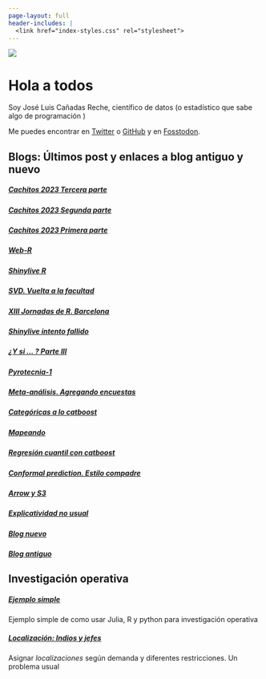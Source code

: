 ```yaml
---
page-layout: full
header-includes: |
  <link href="index-styles.css" rel="stylesheet">
---
```


::: {.grid}

::: {.g-col-12 .g-col-md-6 id='bio-pic'}
![](profile2.jpg)
:::

::: {.g-col-12 .g-col-md-6 id='about-me-text'}
# Hola a todos

Soy José Luis Cañadas Reche, científico de datos (o estadístico que sabe algo de programación )


Me puedes encontrar en 
[Twitter](https://twitter.com/joscani) o
[GitHub](https://github.com/joscani) y en 
[Fosstodon](https://fosstodon.org/@joscani). 

:::


::: {.g-col-12 .g-col-md-5 .g-start-md-2}
# Blogs: Últimos post y enlaces a blog antiguo y nuevo 

##### [__Cachitos 2023 Tercera parte__](2024/01/cachitos_2023_tercera_parte.html)
##### [__Cachitos 2023 Segunda parte__](2024/01/cachitos_2023_segunda_parte.html)
##### [__Cachitos 2023 Primera parte__](2024/01/cachitos_2023_primera_parte.html)
##### [__Web-R__](2023/webr.html)
##### [__Shinylive R__](2023/shinylive-R.html)
##### [__SVD. Vuelta a la facultad__](2023/Vuelta_a_la_facultad_svd.html)
##### [__XIII Jornadas de R. Barcelona__](2023//Jornadas_R_barcelona.html)
##### [__Shinylive intento fallido __](2023//shinylive-python.html)
##### [__¿Y si ... ? Parte III __](2023/y-si-parte-iii.html)
##### [__Pyrotecnia-1__](2023/pyrotecnia-1.html)
##### [__Meta-análisis. Agregando encuestas__](2023/metanalisis.html)
##### [__Categóricas a lo catboost__](2023/06/09/categoricas_a_lo_catboost_pensamientos/)
##### [__Mapeando__](2023/05/06/mapeando/)
##### [__Regresión cuantil con catboost__](2023/04/23/quantile-catboost/)
##### [__Conformal prediction. Estilo compadre__](2023/03/26/Conformal_estilo_compadre/)
##### [__Arrow y S3__](2023/02/19/Arrow_y_s3/)
##### [__Explicatividad no usual__](2023/01/29/explicatividad_no_usual/)
##### [__Blog nuevo__](blog.html)
##### [Blog antiguo](https://muestrear-no-es-pecado-old.netlify.app/)

:::

::: {.g-col-12 .g-col-md-5 .g-start-md-2}

# Investigación operativa


##### [Ejemplo simple ](2022/06/21/io-parte-1/)
Ejemplo simple de como usar Julia, R y python para investigación operativa

##### [Localización: Indios y jefes](2022/08/01/indios-y-jefes-io-al-servicio-del-mal/)
Asignar _localizaciones_ según demanda y diferentes restricciones. Un problema usual



:::

:::
